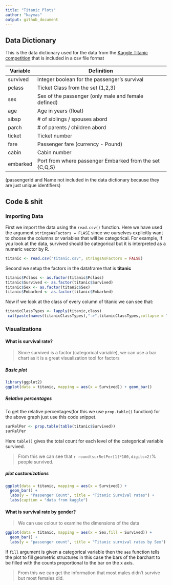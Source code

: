 ```yaml
---
title: "Titanic Plots"
author: "kaymas"
output: github_document
---
```


## Data Dictionary 

This is the data dictionary used for the data from the [Kaggle Titanic competition](https://www.kaggle.com/c/titanic) that is included in a csv file format

Variable | Definition
--- | ---
survived | Integer boolean for the passenger's survival
pclass | Ticket Class from the set {1,2,3}
sex | Sex of the passenger (only male and female defined)
age | Age in years (float)
sibsp | # of siblings / spouses abord
parch | # of parents / children abord
ticket | Ticket number
fare | Passenger fare (currency - Pound)
cabin | Cabin number
embarked | Port from where passenger Embarked from the set {C,Q,S}

(passengerId and Name not included in the data dictionary because they are just unique identifiers)

## Code & shit

### Importing Data

First we import the data using the `read.csv()` function. Here we have used the argument `stringsAsFactors = FLASE` since we ourselves explicitly want to choose the columns or variables that will be categorical. For example, if you look at the data, survived should be categorical but it is interpreted as a numeric vector by R.

```r
titanic <- read.csv("titanic.csv", stringsAsFactors = FALSE)
```

Second we setup the factors in the dataframe that is **titanic**

```r
titanic$Pclass <- as.factor(titanic$Pclass)
titanic$Survived <- as.factor(titanic$Survived)
titanic$Sex <- as.factor(titanic$Sex)
titanic$Embarked <- as.factor(titanic$Embarked)
```

Now if we look at the class of every column of titanic we can see that:
```r
titanicClassTypes <- lapply(titanic,class)
 cat(paste(names(titanicClassTypes),"->",titanicClassTypes,collapse = "\n"))
```


### Visualizations

#### What is survival rate?

> Since survived is a factor (categorical variable), we can use a bar chart as it is a great visualization tool for factors 

##### Basic plot
```r
library(ggplot2)
ggplot(data = titanic, mapping = aes(x = Survived)) + geom_bar()
```

##### Relative percentages
To get the relative percentages(for this we use `prop.table()` function) for the above graph just use this code snippet.
```r
surRelPer <- prop.table(table(titanic$Survived))
surRelPer
```
Here `table()` gives the total count for each level of the categorical variable survived. 

> From this we can see that `r round(surRelPer[1]*100,digits=2)`% people survived.

##### plot customizations

```r
ggplot(data = titanic, mapping = aes(x = Survived)) +
  geom_bar() + 
  labs(y = "Passenger Count", title = "Titanic Survival rates") + 
  labs(caption = "data from kaggle")
```


#### What is survival rate by gender?

> We can use colour to examine the dimensions of the data

```r
ggplot(data = titanic, mapping = aes(x = Sex,fill = Survived)) +
  geom_bar() + 
  labs(y = "passenger count", title = "Titanic survival rates by Sex")
```

If `fill` argument is given a categorical variable then the `aes` function tells the plot to fill geometric structures in this case the bars of the barchart to be filled with the counts proportional to the bar on the x axis.

> From this we can get the information that most males didn't survive but most females did.




